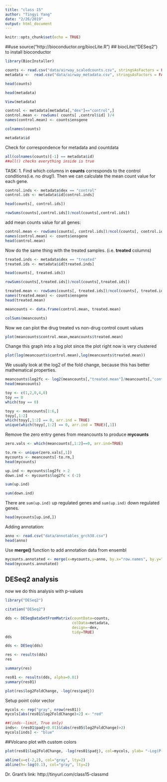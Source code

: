 ```yaml
---
title: "class 15"
author: "Tingyi Yang"
date: "2/26/2019"
output: html_document
---
```


```r
knitr::opts_chunk$set(echo = TRUE)
```

##use source("http://bioconductor.org/biocLite.R")
##    biocLite("DESeq2") to install bioconductor
```r
library(BiocInstaller)
```

```r
counts <- read.csv("data/airway_scaledcounts.csv", stringsAsFactors = FALSE)
metadata <-  read.csv("data/airway_metadata.csv", stringsAsFactors = FALSE)
```
```r
head(counts)
```

```r
head(metadata)
```
```r
View(metadata)

```

```r
control <- metadata[metadata[,"dex"]=="control",]
control.mean <- rowSums( counts[ ,control$id] )/4 
names(control.mean) <- counts$ensgene
```

```r
colnames(counts)
```

```r
metadata$id
```

Check for correspondence for metadata and countdata
```r
all(colnames(counts)[-1] == metadata$id)
##all() checks everything inside is true
```

TASK: 1. Find which columns in **counts** corresponds to the control conditions(i.e. no drug!). Then we can calculate the mean count value for each gene.

```r
control.inds <- metadata$dex == "control"
control.ids <- metadata$id[control.inds]

head(counts[, control.ids])
```
```r
rowSums(counts[,control.ids])/ncol(counts[,control.ids])

```

add mean counts value for all genes:
```r
control.mean <- rowSums(counts[, control.ids])/ncol(counts[, control.ids])
names(control.mean) <- counts$ensgene
head(control.mean)
```

Now do the same thing with the treated samples. (i.e. **treated** columns)
```r
treated.inds <- metadata$dex == "treated"
treated.ids <- metadata$id[treated.inds]

head(counts[, treated.ids])
```

```r
rowSums(counts[,treated.ids])/ncol(counts[,treated.ids])
```

```r
treated.mean <- rowSums(counts[, treated.ids])/ncol(counts[, treated.ids])
names(treated.mean) <- counts$ensgene
head(treated.mean)
```


```r
meancounts <- data.frame(control.mean, treated.mean)
```
```r
colSums(meancounts)
```

Now we can plot the drug treated vs non-drug control count values
```r
plot(meancounts$control.mean,meancounts$treated.mean)
```

Change this graph into a log plot since the plot right now is very clustered


```r
plot(log(meancounts$control.mean),log(meancounts$treated.mean))
```

 We usually look at the log2 of the fold change, because this has better mathematical properties.
```r
meancounts$log2fc <- log2(meancounts[,"treated.mean"]/meancounts[,"control.mean"])
head(meancounts)
```
 
```r
toy <- c(1,2,0,4,0)
toy == 0
which(toy == 0)
```
```r
toyy <- meancounts[1:6,]
toyy[,1:2]
which(toyy[,1:2] == 0, arr.ind = TRUE)
unique(which(toyy[,1:2] == 0, arr.ind = TRUE)[,1])
```
Remove the zero entry genes from meancounts to produce **mycounts**
```r
zero.vals <- which(meancounts[,1:2]==0, arr.ind=TRUE)

to.rm <- unique(zero.vals[,1])
mycounts <- meancounts[-to.rm,]
head(mycounts)
```

```r
up.ind <- mycounts$log2fc > 2
down.ind <- mycounts$log2fc < (-2)

```
```r
sum(up.ind)
```
```r
sum(down.ind)
```
There are `sum(up.ind)` up regulated genes and `sum(up.ind)` down regulated genes.

```r
head(mycounts[up.ind,])
```

Adding annotation:

```r
anno <- read.csv("data/annotables_grch38.csv")
head(anno)
```

Use **merge()** function to add annotation data from ensembl
```r
mycounts.annotated <- merge(x=mycounts,y=anno, by.x="row.names", by.y="ensgene")
head(mycounts.annotated)
```

## DESeq2 analysis 
now we do this analysis with p-values
```r
library("DESeq2")
```
```r
citation("DESeq2")
```

```r
dds <- DESeqDataSetFromMatrix(countData=counts, 
                              colData=metadata, 
                              design=~dex, 
                              tidy=TRUE)
dds

```
```r
dds <- DESeq(dds)
```

```r
res <- results(dds)
res
```
```r
summary(res)
```
```r
res01 <- results(dds, alpha=0.01)
summary(res01)
```

```r
plot(res$log2FoldChange, -log(res$padj))
```

Setup point color vector
```r
mycols <- rep("gray", nrow(res01))
mycols[abs(res01$log2FoldChange)>2] <- "red"
```
```r
##(inds--limit, True only)
inds<- (res01$padj<0.01)&(abs(res05$log2FoldChange)>2)
mycols[inds] <- "blue"
```
##Volcano plot with custom colors
```r
plot(res01$log2FoldChange, -log(res01$padj), col=mycols, ylab= "-Log(P-value)", xlab = "Log2(FoldChange)")

abline(v=c(-2,2), col="gray", lty=2)
abline(h=-log(0.1), col="gray", lty=2)
```


Dr. Grant's link:
http://tinyurl.com/class15-classmd 





































